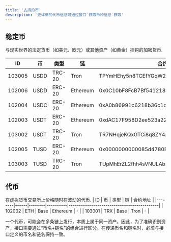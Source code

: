 ```yaml
---
title: '支持的币'
description: '更详细的代币信息可通过接口`获取币种信息`获取'
---
```





## 稳定币
与现实世界的法定货币（如美元、欧元）或其他资产（如黄金）挂钩的加密货币.

| ID     | 币    | 类型     | 链        | 合约地址                                       |
|--------|------|--------|----------|--------------------------------------------|
| 103005 | USDD | TRC-20 | Tron     | TPYmHEhy5n8TCEfYGqW2rPxsghSfzghPDn         |
| 102006 | USDD | ERC-20 | Ethereum | 0x0C10bF8FcB7Bf5412187A595ab97a3609160b5c6 |
| 102004 | USDC | ERC-20 | Ethereum | 0xA0b86991c6218b36c1d19D4a2e9Eb0cE3606eB48 |
| 102003 | USDT | ERC-20 | Ethereum | 0xdAC17F958D2ee523a2206206994597C13D831ec7 |
| 103002 | USDT | TRC-20 | Tron     | TR7NHqjeKQxGTCi8q8ZY4pL8otSzgjLj6t         |
| 102005 | TUSD | ERC-20 | Ethereum | 0x0000000000085d4780B73119b644AE5ecd22b376 |
| 103003 | TUSD | TRC-20 | Tron     | TUpMhErZL2fhh4sVNULAbNKLokS4GjC1F4         |


## 代币
在虚拟货币交易所上价格随时在波动的代币.
| ID     | 币    | 类型     | 链                | 合约地址                                       |
|--------|------|--------|----------|--------------------------------------------|
| 102002 | ETH  | Base   | Ethereum         | -                                          |
| 103001 | TRX  | Base   | Tron                  | -                                          |

<Note>
    一个代币，可能会在多条链上发行，本质上属于同一资产。因此，为了准确识别资产，接口需要通过“币名+链名”的组合进行区分。在传递币名和链名时，必须与接口定义的币名和链名保持一致。
</Note>

